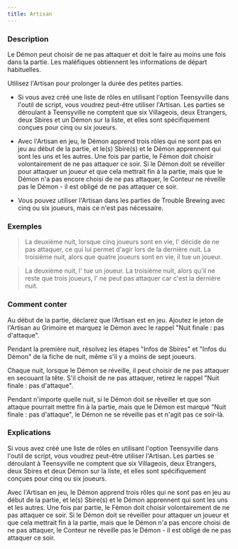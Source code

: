 ```yaml
---
title: Artisan
---
```



<Fabled ARTISAN header />

### Description

Le Démon peut choisir de ne pas attaquer et doit le faire au moins une fois dans la partie. Les maléfiques obtiennent les informations de départ habituelles.

Utilisez l'Artisan pour prolonger la durée des petites parties. 

-   Si vous avez créé une liste de rôles en utilisant l'option Teensyville dans l'outil de script, vous voudrez peut-être utiliser l'Artisan. Les parties se déroulant à Teensyville ne comptent que six Villageois, deux Etrangers, deux Sbires et un Démon sur la liste, et elles sont spécifiquement conçues pour cinq ou six joueurs. 

-   Avec l'Artisan en jeu, le Démon apprend trois rôles qui ne sont pas en jeu au début de la partie, et le(s) Sbire(s) et le Démon apprennent qui sont les uns et les autres. Une fois par partie, le Fémon doit choisir volontairement de ne pas attaquer ce soir. Si le Démon doit se réveiller pour attaquer un joueur et que cela mettrait fin à la partie, mais que le Démon n'a pas encore choisi de ne pas attaquer, le Conteur ne réveille pas le Démon - il est obligé de ne pas attaquer ce soir. 

-   Vous pouvez utiliser l'Artisan dans les parties de Trouble Brewing avec cinq ou six joueurs, mais ce n'est pas nécessaire. 

### Exemples

> La deuxième nuit, lorsque cinq joueurs sont en vie, l' <Role IMP /> décide de ne pas attaquer, ce qui lui permet d'agir lors de la dernière nuit. La troisième nuit, alors que quatre joueurs sont en vie, il tue un joueur. 

> La deuxième nuit, l'<Role IMP /> tue un joueur. La troisième nuit, alors qu'il ne reste que trois joueurs, l'<Role IMP /> ne peut pas attaquer car c'est la dernière nuit. 

### Comment conter

Au début de la partie, déclarez que l’Artisan est en jeu. Ajoutez le jeton de l'Artisan au Grimoire et marquez le Démon avec le rappel "Nuit finale : pas d'attaque". 

Pendant la première nuit, résolvez les étapes "Infos de Sbires" et "Infos du Démon" de la fiche de nuit, même s'il y a moins de sept joueurs. 

Chaque nuit, lorsque le Démon se réveille, il peut choisir de ne pas attaquer en secouant la tête. S'il choisit de ne pas attaquer, retirez le rappel "Nuit finale : pas d'attaque".

Pendant n'importe quelle nuit, si le Démon doit se réveiller et que son attaque pourrait mettre fin à la partie, mais que le Démon est marqué "Nuit finale : pas d'attaque", le Démon ne se réveille pas et n'agit pas ce soir-là.

### Explications

Si vous avez créé une liste de rôles en utilisant l'option Teensyville dans l'outil de script, vous voudrez peut-être utiliser l'Artisan. Les parties se déroulant à Teensyville ne comptent que six Villageois, deux Etrangers, deux Sbires et deux Démon sur la liste, et elles sont spécifiquement conçues pour cinq ou six joueurs. 

Avec l'Artisan en jeu, le Démon apprend trois rôles qui ne sont pas en jeu au début de la partie, et le(s) Sbire(s) et le Démon apprennent qui sont les uns et les autres. Une fois par partie, le Fémon doit choisir volontairement de ne pas attaquer ce soir. Si le Démon doit se réveiller pour attaquer un joueur et que cela mettrait fin à la partie, mais que le Démon n'a pas encore choisi de ne pas attaquer, le Conteur ne réveille pas le Démon - il est obligé de ne pas attaquer ce soir. 
